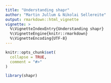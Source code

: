 ```yaml
---
title: "Understanding shapr"
author: "Martin Jullum & Nikolai Sellereite"
output: rmarkdown::html_vignette
vignette: >
  %\VignetteIndexEntry{Understanding shapr}
  %\VignetteEngine{knitr::rmarkdown}
  %\VignetteEncoding{UTF-8}
---
```


```r
knitr::opts_chunk$set(
  collapse = TRUE,
  comment = "#>"
)
```

```r
library(shapr)
```
   
